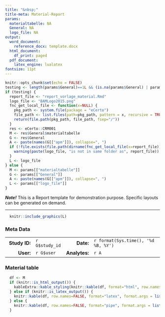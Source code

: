 ```yaml
---
title: "&nbsp;"
title-meta: Material-Report
params:
  materialtabelle: NA
  General: NA
  logo_file: NA
output:
  word_document: 
    reference_docx: template.docx
  html_document:
    df_print: paged
  pdf_document:
    latex_engine: lualatex
fontsize: 11pt
---
```


```r
knitr::opts_chunk$set(echo = FALSE)
testing <- length(params$General)==1L && (is.na(params$General) | params$General=="NA")
if (testing) {
  report_file <- "report_vorlage_material.Rmd"
  logo_file <- "BAMLogo2015.png"
  fnc_get_local_file <- function(x=NULL) {
    pkg_path <- system.file(package = "eCerto")
    file_path <- list.files(path=pkg_path, pattern = x, recursive = TRUE)[1]
    return(file.path(pkg_path, file_path, fsep="/"))
  }
  res <- eCerto::CRM001
  M <- res$General$materialtabelle
  G <- res$General
  A <- paste(names(G[["apm"]]), collapse=", ")
  if (!file.exists(file.path(dirname(fnc_get_local_file(x=report_file)), logo_file))) {
    warning(paste(logo_file, "is not in same folder as", report_file))
  }
  L <- logo_file
} else {
  M <- params[["materialtabelle"]]
  G <- params[["General"]]
  A <- paste(names(G[["apm"]]), collapse=", ")
  L <- params[["logo_file"]]
}
```

***Note!*** 
This is a Report template for demonstration purpose. Specific layouts can be generated on demand.

---

```r
  knitr::include_graphics(L)
```

### Meta Data

|               |                |               |                                     |
|--------------:|:---------------|--------------:|:------------------------------------|
| **Study ID:** | `r G$study_id` |    **Date:**  | `r format(Sys.time(), '%d %B, %Y')` |
|     **User:** | `r G$user`     | **Analytes:** | `r A`                               |


### Material table

```r
  df <- M
  if (knitr::is_html_output()) {
    kableExtra::kable_styling(knitr::kable(df, format="html", row.names=FALSE, format.args = list(decimal.mark = ".")), font_size = 9)
  } else if (knitr::is_latex_output()) {
    knitr::kable(df, row.names=FALSE, format="latex", format.args = list(decimal.mark = "."))
  } else {
    knitr::kable(df, row.names=FALSE, format="pipe", format.args = list(decimal.mark = "."))
  }
```

